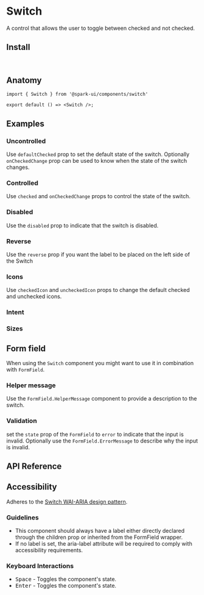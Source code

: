 
<Meta of={stories} />

# Switch

A control that allows the user to toggle between checked and not checked.

<Canvas of={stories.Default} />

## Install

```sh
npm install @spark-ui/components
```

## Anatomy

```tsx
import { Switch } from '@spark-ui/components/switch'

export default () => <Switch />;
```

## Examples

### Uncontrolled

Use `defaultChecked` prop to set the default state of the switch. Optionally `onCheckedChange` prop can be used to know when the state of the switch changes.

<Canvas of={stories.Uncontrolled} />

### Controlled

Use `checked` and `onCheckedChange` props to control the state of the switch.

<Canvas of={stories.Controlled} />

### Disabled

Use the `disabled` prop to indicate that the switch is disabled.

<Canvas of={stories.Disabled} />

### Reverse

Use the `reverse` prop if you want the label to be placed on the left side of the Switch

<Canvas of={stories.Reverse} />

### Icons

Use `checkedIcon` and `uncheckedIcon` props to change the default checked and unchecked icons.

<Canvas of={stories.Icons} />

### Intent

<Canvas of={stories.Intent} />

### Sizes

<Canvas of={stories.Sizes} />

## Form field

When using the `Switch` component you might want to use it in combination with `FormField`.

### Helper message

Use the `FormField.HelperMessage` component to provide a description to the switch.

<Canvas of={stories.FieldHelperMessage} />

### Validation

set the `state` prop of the `FormField` to `error` to indicate that the input is invalid. Optionally use the `FormField.ErrorMessage` to describe why the input is invalid.

<Canvas of={stories.FieldInvalid} />

## API Reference

<ArgTypes of={Switch} />

## Accessibility

<A11yReport of="switch" />

Adheres to the [Switch WAI-ARIA design pattern](https://www.w3.org/WAI/ARIA/apg/patterns/switch).

### Guidelines

- This component should always have a label either directly declared through the children prop or inherited from the FormField wrapper.
- If no label is set, the aria-label attribute will be required to comply with accessibility requirements.

### Keyboard Interactions

- <Kbd>Space</Kbd> - Toggles the component's state.
- <Kbd>Enter</Kbd> - Toggles the component's state.
